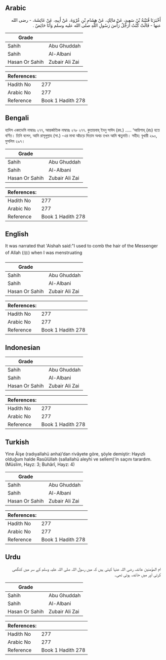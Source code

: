 ## Arabic


<div dir="rtl" lang="ar" style={{fontSize:'larger',backgroundColor:'#f8f9fa',padding:20}}>
أَخْبَرَنَا قُتَيْبَةُ بْنُ سَعِيدٍ، عَنْ مَالِكٍ، عَنْ هِشَامِ بْنِ عُرْوَةَ، عَنْ أَبِيهِ، عَنْ عَائِشَةَ، - رضى الله عنها - قَالَتْ كُنْتُ أُرَجِّلُ رَأْسَ رَسُولِ اللَّهِ صلى الله عليه وسلم وَأَنَا حَائِضٌ ‏.‏
</div>
<div style={{backgroundColor:'#f8f9fa',padding:20, marginBottom: 10}}><table> <thead> <tr> <th>Grade</th> <th></th> </tr> </thead> <tbody> <tr><td>Sahih</td><td>Abu Ghuddah</td></tr><tr><td>Sahih</td><td>Al-Albani</td></tr><tr><td>Hasan Or Sahih</td><td>Zubair Ali Zai</td></tr></tbody></table><table> <thead> <tr> <th>References:</th> <th></th> </tr> </thead> <tbody><tr><td>Hadith No</td><td>277</td></tr><tr><td>Arabic No</td><td>277</td></tr><tr><td>Reference</td><td>Book 1 Hadith 278</td></tr></tbody></table></div>

## Bengali


<div dir="ltr" lang="bn" style={{fontSize:'larger',backgroundColor:'#f8f9fa',padding:20}}>
হাদিস একাডেমি নাম্বারঃ ২৭৭, আন্তর্জাতিক নাম্বারঃ ২৭৮ ২৭৭. কুতায়বাহ্ ইবনু সাঈদ (রহ.) ..... ‘আয়িশাহ্ (রাঃ) হতে বর্ণিত। তিনি বলেন, আমি রাসূলুল্লাহ (সা.) -এর মাথা আঁচড়ে দিতাম অথচ তখন আমি ঋতুমতি। সহীহ: বুখারী ২৯০, মুসলিম ২৯৭।
</div>
<div style={{backgroundColor:'#f8f9fa',padding:20, marginBottom: 10}}><table> <thead> <tr> <th>Grade</th> <th></th> </tr> </thead> <tbody> <tr><td>Sahih</td><td>Abu Ghuddah</td></tr><tr><td>Sahih</td><td>Al-Albani</td></tr><tr><td>Hasan Or Sahih</td><td>Zubair Ali Zai</td></tr></tbody></table><table> <thead> <tr> <th>References:</th> <th></th> </tr> </thead> <tbody><tr><td>Hadith No</td><td>277</td></tr><tr><td>Arabic No</td><td>277</td></tr><tr><td>Reference</td><td>Book 1 Hadith 278</td></tr></tbody></table></div>

## English


<div dir="ltr" lang="en" style={{fontSize:'larger',backgroundColor:'#f8f9fa',padding:20}}>
It was narrated that 'Aishah said:"I used to comb the hair of the Messenger of Allah (ﷺ) when I was menstruating
</div>
<div style={{backgroundColor:'#f8f9fa',padding:20, marginBottom: 10}}><table> <thead> <tr> <th>Grade</th> <th></th> </tr> </thead> <tbody> <tr><td>Sahih</td><td>Abu Ghuddah</td></tr><tr><td>Sahih</td><td>Al-Albani</td></tr><tr><td>Hasan Or Sahih</td><td>Zubair Ali Zai</td></tr></tbody></table><table> <thead> <tr> <th>References:</th> <th></th> </tr> </thead> <tbody><tr><td>Hadith No</td><td>277</td></tr><tr><td>Arabic No</td><td>277</td></tr><tr><td>Reference</td><td>Book 1 Hadith 278</td></tr></tbody></table></div>

## Indonesian


<div dir="ltr" lang="id" style={{fontSize:'larger',backgroundColor:'#f8f9fa',padding:20}}>

</div>
<div style={{backgroundColor:'#f8f9fa',padding:20, marginBottom: 10}}><table> <thead> <tr> <th>Grade</th> <th></th> </tr> </thead> <tbody> <tr><td>Sahih</td><td>Abu Ghuddah</td></tr><tr><td>Sahih</td><td>Al-Albani</td></tr><tr><td>Hasan Or Sahih</td><td>Zubair Ali Zai</td></tr></tbody></table><table> <thead> <tr> <th>References:</th> <th></th> </tr> </thead> <tbody><tr><td>Hadith No</td><td>277</td></tr><tr><td>Arabic No</td><td>277</td></tr><tr><td>Reference</td><td>Book 1 Hadith 278</td></tr></tbody></table></div>

## Turkish


<div dir="ltr" lang="tr" style={{fontSize:'larger',backgroundColor:'#f8f9fa',padding:20}}>
Yine Âişe (radıyallahü anha)’dan rivâyete göre, şöyle demiştir: Hayızlı olduğum halde Rasûlüllah (sallallahü aleyhi ve sellem)’in saçını tarardım. (Müslim, Hayz: 3; Buhârî, Hayz: 4)
</div>
<div style={{backgroundColor:'#f8f9fa',padding:20, marginBottom: 10}}><table> <thead> <tr> <th>Grade</th> <th></th> </tr> </thead> <tbody> <tr><td>Sahih</td><td>Abu Ghuddah</td></tr><tr><td>Sahih</td><td>Al-Albani</td></tr><tr><td>Hasan Or Sahih</td><td>Zubair Ali Zai</td></tr></tbody></table><table> <thead> <tr> <th>References:</th> <th></th> </tr> </thead> <tbody><tr><td>Hadith No</td><td>277</td></tr><tr><td>Arabic No</td><td>277</td></tr><tr><td>Reference</td><td>Book 1 Hadith 278</td></tr></tbody></table></div>

## Urdu


<div dir="rtl" lang="ur" style={{fontSize:'larger',backgroundColor:'#f8f9fa',padding:20}}>
ام المؤمنین عائشہ رضی اللہ عنہا کہتی ہیں کہ میں رسول اللہ صلی اللہ علیہ وسلم کے سر میں کنگھی کرتی اور میں حائضہ ہوتی تھی۔
</div>
<div style={{backgroundColor:'#f8f9fa',padding:20, marginBottom: 10}}><table> <thead> <tr> <th>Grade</th> <th></th> </tr> </thead> <tbody> <tr><td>Sahih</td><td>Abu Ghuddah</td></tr><tr><td>Sahih</td><td>Al-Albani</td></tr><tr><td>Hasan Or Sahih</td><td>Zubair Ali Zai</td></tr></tbody></table><table> <thead> <tr> <th>References:</th> <th></th> </tr> </thead> <tbody><tr><td>Hadith No</td><td>277</td></tr><tr><td>Arabic No</td><td>277</td></tr><tr><td>Reference</td><td>Book 1 Hadith 278</td></tr></tbody></table></div>